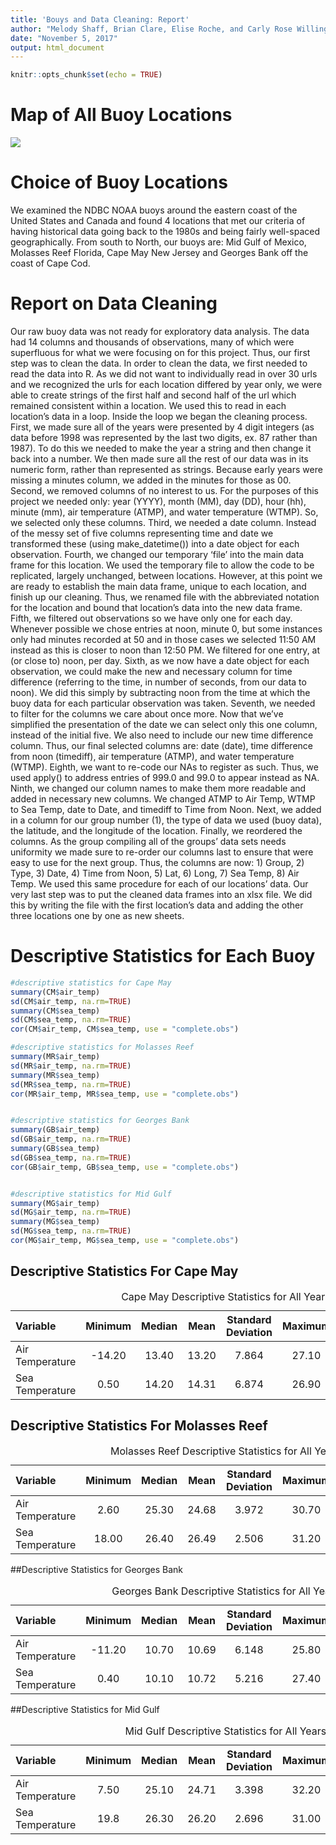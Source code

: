 ```yaml
---
title: 'Bouys and Data Cleaning: Report'
author: "Melody Shaff, Brian Clare, Elise Roche, and Carly Rose Willing"
date: "November 5, 2017"
output: html_document
---
```


```r
knitr::opts_chunk$set(echo = TRUE)
```

# Map of All Buoy Locations
![](https://imgur.com/qg3gL0l)


# Choice of Buoy Locations

We examined the NDBC NOAA buoys around the eastern coast of the United States and Canada and found 4 locations that met our criteria of having historical data going back to the 1980s and being fairly well-spaced geographically. From south to North, our buoys are: Mid Gulf of Mexico, Molasses Reef Florida, Cape May New Jersey and Georges Bank off the coast of Cape Cod.


# Report on Data Cleaning

  Our raw buoy data was not ready for exploratory data analysis. The data had 14 columns and thousands of observations, many of which were superfluous for what we were focusing on for this project. Thus, our first step was to clean the data.
  In order to clean the data, we first needed to read the data into R. As we did not want to individually read in over 30 urls and we recognized the urls for each location differed by year only, we were able to create strings of the first half and second half of the url which remained consistent within a location. We used this to read in each location's data in a loop. Inside the loop we began the cleaning process. 
  First, we made sure all of the years were presented by 4 digit integers (as data before 1998 was represented by the last two digits, ex. 87 rather than 1987). To do this we needed to make the year a string and then change it back into a number. We then made sure all the rest of our data was in its numeric form, rather than represented as strings. Because early years were missing a minutes column, we added in the minutes for those as 00.  
  Second, we removed columns of no interest to us. For the purposes of this project we needed only: year (YYYY), month (MM), day (DD), hour (hh), minute (mm), air temperature (ATMP), and water temperature (WTMP). So, we selected only these columns. 
  Third, we needed a date column. Instead of the messy set of five columns representing time and date we transformed these (using make_datetime()) into a date object for each observation. 
  Fourth, we changed our temporary 'file' into the main data frame for this location. We used the temporary file to allow the code to be replicated, largely unchanged, between locations. However, at this point we are ready to establish the main data frame, unique to each location, and finish up our cleaning. Thus, we renamed file with the abbreviated notation for the location and bound that location's data into the new data frame.
  Fifth, we filtered out observations so we have only one for each day. Whenever possible we chose entries at noon, minute 0, but some instances only had minutes recorded at 50 and in those cases we selected 11:50 AM instead as this is closer to noon than 12:50 PM. We filtered for one entry, at (or close to) noon, per day.
  Sixth, as we now have a date object for each observation, we could make the new and necessary column for time difference (referring to the time, in number of seconds, from our data to noon). We did this simply by subtracting noon from the time at which the buoy data for each particular observation was taken.
  Seventh, we needed to filter for the columns we care about once more. Now that we've simplified the presentation of the date we can select only this one column, instead of the initial five. We also need to include our new time difference column. Thus, our final selected columns are: date (date), time difference from noon (timediff), air temperature (ATMP), and water temperature (WTMP). 
  Eighth, we want to re-code our NAs to register as such. Thus, we used apply() to address entries of 999.0 and 99.0 to appear instead as NA. 
  Ninth, we changed our column names to make them more readable and added in necessary new columns. We changed ATMP to Air Temp, WTMP to Sea Temp, date to Date, and timediff to Time from Noon. Next, we added in a column for our group number (1), the type of data we used (buoy data), the latitude, and the longitude of the location. 
  Finally, we reordered the columns. As the group compiling all of the groups' data sets needs uniformity we made sure to re-order our columns last to ensure that were easy to use for the next group. Thus, the columns are now: 1) Group, 2) Type, 3) Date, 4) Time from Noon, 5) Lat, 6) Long, 7) Sea Temp, 8) Air Temp.
  We used this same procedure for each of our locations' data. Our very last step was to put the cleaned data frames into an xlsx file. We did this by writing the file with the first location's data and adding the other three locations one by one as new sheets. 

# Descriptive Statistics for Each Buoy
```r
#descriptive statistics for Cape May
summary(CM$air_temp)
sd(CM$air_temp, na.rm=TRUE)
summary(CM$sea_temp)
sd(CM$sea_temp, na.rm=TRUE)
cor(CM$air_temp, CM$sea_temp, use = "complete.obs") 

#descriptive statistics for Molasses Reef
summary(MR$air_temp)
sd(MR$air_temp, na.rm=TRUE)
summary(MR$sea_temp)
sd(MR$sea_temp, na.rm=TRUE)
cor(MR$air_temp, MR$sea_temp, use = "complete.obs")


#descriptive statistics for Georges Bank
summary(GB$air_temp)
sd(GB$air_temp, na.rm=TRUE)
summary(GB$sea_temp)
sd(GB$sea_temp, na.rm=TRUE)
cor(GB$air_temp, GB$sea_temp, use = "complete.obs") 


#descriptive statistics for Mid Gulf
summary(MG$air_temp)
sd(MG$air_temp, na.rm=TRUE)
summary(MG$sea_temp)
sd(MG$sea_temp, na.rm=TRUE)
cor(MG$air_temp, MG$sea_temp, use = "complete.obs") 
```
## Descriptive Statistics For Cape May

Variable         | Minimum | Median | Mean | Standard Deviation | Maximum | Range | Correlation |
:----------------|:-------:|:------:|:----:|:------------------:|:-------:|:-----:|:-----------:|
Air Temperature  | -14.20  |  13.40 | 13.20|    7.864           |  27.10  | 41.30 | 0.9228646
Sea Temperature  | 0.50    | 14.20  | 14.31|    6.874           |  26.90  | 26.40 |


Table: Cape May Descriptive Statistics for All Years


## Descriptive Statistics For Molasses Reef

Variable         | Minimum | Median | Mean | Standard Deviation | Maximum | Range | Correlation |
:----------------|:-------:|:------:|:----:|:------------------:|:-------:|:-----:|:-----------:|
Air Temperature  | 2.60    |  25.30 | 24.68|    3.972           |  30.70  | 28.10 | 0.81659
Sea Temperature  | 18.00   | 26.40  | 26.49|    2.506           |  31.20  | 13.20 |


Table: Molasses Reef Descriptive Statistics for All Years

##Descriptive Statistics for Georges Bank

Variable         | Minimum | Median | Mean | Standard Deviation | Maximum | Range | Correlation |
:----------------|:-------:|:------:|:----:|:------------------:|:-------:|:-----:|:-----------:|
Air Temperature  | -11.20  |  10.70 | 10.69|    6.148           |  25.80  | 37.00 | 0.87634
Sea Temperature  | 0.40    | 10.10  | 10.72|    5.216           |  27.40  | 27.00 |


Table: Georges Bank Descriptive Statistics for All Years

##Descriptive Statistics for Mid Gulf

Variable         | Minimum | Median | Mean | Standard Deviation | Maximum | Range | Correlation |
:----------------|:-------:|:------:|:----:|:------------------:|:-------:|:-----:|:-----------:|
Air Temperature  | 7.50    |  25.10 | 24.71|    3.398           |  32.20  | 24.70 |0.84549
Sea Temperature  | 19.8    | 26.30  | 26.20|    2.696           |  31.00  | 11.20 |


Table: Mid Gulf Descriptive Statistics for All Years